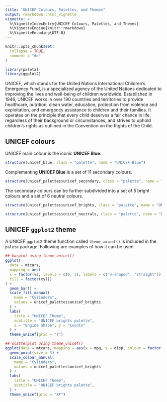 ```yaml
---
title: "UNICEF Colours, Palettes, and Themes"
output: rmarkdown::html_vignette
vignette: >
  %\VignetteIndexEntry{UNICEF Colours, Palettes, and Themes}
  %\VignetteEngine{knitr::rmarkdown}
  %\VignetteEncoding{UTF-8}
---
```


```r
knitr::opts_chunk$set(
  collapse = TRUE,
  comment = "#>"
)
```

```r
library(paleta)
library(ggplot2)
```

UNICEF, which stands for the United Nations International Children's Emergency Fund, is a specialized agency of the United Nations dedicated to improving the lives and well-being of children worldwide. Established in 1946, UNICEF works in over 190 countries and territories to provide healthcare, nutrition, clean water, education, protection from violence and exploitation, and emergency assistance to children and their families. It operates on the principle that every child deserves a fair chance in life, regardless of their background or circumstances, and strives to uphold children's rights as outlined in the Convention on the Rights of the Child.

## UNICEF colours

UNICEF main colour is the iconic **UNICEF Blue**.

```r
structure(unicef_blue, class = "palette", name = "UNICEF Blue")
```

Complementing **UNICEF Blue** is a set of 11 secondary colours.

```r
structure(unicef_palettes$unicef_secondary, class = "palette", name = "UNICEF Secondary")
```

The secondary colours can be further subdivided into a set of 5 bright colours and a set of 6 neutral colours.

```r
structure(unicef_palettes$unicef_brights, class = "palette", name = "UNICEF Brights")
```

```r
structure(unicef_palettes$unicef_neutrals, class = "palette", name = "UNICEF Neutrals")
```

## UNICEF `ggplot2` theme

A UNICEF `ggplot2` theme function called `theme_unicef()` is included in the `paleta` package. Following are examples of how it can be used.

```r
## barplot using theme_unicef()
ggplot(
  data = mtcars,
  mapping = aes(
  x = factor(vs, levels = c(0, 1), labels = c("v-shaped", "straight")),
  fill = factor(cyl))
) +
  geom_bar() +
  scale_fill_manual(
    name = "Cylinders", 
    values = unicef_palettes$unicef_brights
  ) +
  labs(
    title = "UNICEF Theme",
    subtitle = "UNICEF brights palette",
    x = "Engine Shape", y = "Counts"
  ) +
  theme_unicef(grid = "Y")
```

```r
## scatterplot using theme_unicef()
ggplot(data = mtcars, mapping = aes(x = mpg, y = disp, colour = factor(cyl))) +
  geom_point(size = 3) +
  scale_colour_manual(
    name = "Cylinders", 
    values = unicef_palettes$unicef_brights
  ) +
  labs(
    title = "UNICEF Theme",
    subtitle = "UNICEF brights palette",
  ) +
  theme_unicef(grid = "XY")
```

